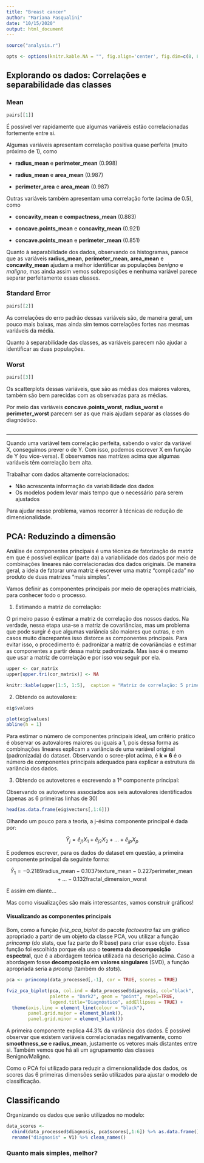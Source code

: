 ```yaml
---
title: "Breast cancer"
author: "Mariana Pasqualini"
date: "10/15/2020"
output: html_document
---
```


```r
source("analysis.r")

opts <- options(knitr.kable.NA = "", fig.align='center', fig.dim=c(8, 8))
```

## Explorando os dados: Correlações e separabilidade das classes {.tabset}

### Mean

```r
pairs[[1]]
```

É possível ver rapidamente que algumas variáveis estão correlacionadas fortemente entre si. 

Algumas variáveis apresentam correlação positiva quase perfeita (muito próximo de 1), como

- **radius_mean** e **perimeter_mean** (0.998)

- **radius_mean** e **area_mean** (0.987) 

- **perimeter_area** e **area_mean** (0.987)

Outras variáveis também apresentam uma correlação forte (acima de 0.5), como 

- **concavity_mean** e **compactness_mean** (0.883)

- **concave.points_mean** e **concavity_mean** (0.921)

- **concave.points_mean** e **perimeter_mean** (0.851)

Quanto à separabilidade dos dados, observando os histogramas, parece que as variáveis **radius_mean**, **perimeter_mean**, **area_mean** e **concavity_mean** ajudam a melhor identificar as populações _benigno_ e _maligno_, mas ainda assim vemos sobreposições e nenhuma variável parece separar perfeitamente essas classes.

### Standard Error

```r
pairs[[2]]
```

As correlações do erro padrão dessas variáveis são, de maneira geral, um pouco mais baixas, mas ainda sim temos correlações fortes nas mesmas variáveis da média. 

Quanto à separabilidade das classes, as variáveis parecem não ajudar a identificar as duas populações.

### Worst 

```r
pairs[[3]]
```

Os scatterplots dessas variáveis, que são as médias dos maiores valores, também são bem parecidas com as observadas para as médias.

Por meio das variáveis **concave.points_worst**, **radius_worst** e **perimeter_worst** parecem ser as que mais ajudam separar as classes do diagnóstico.

## {-}

***

Quando uma variável tem correlação perfeita, sabendo o valor da variável X, conseguimos prever o de Y. Com isso, podemos escrever X em função de Y (ou vice-versa). E observamos nas matrizes acima que algumas variáveis têm correlação bem alta.

Trabalhar com dados altamente correlacionados: 

 - Não acrescenta informação da variabilidade dos dados
 - Os modelos podem levar mais tempo que o necessário para serem ajustados
 
 Para ajudar nesse problema, vamos recorrer à técnicas de redução de dimensionalidade.
 
 
## PCA: Reduzindo a dimensão

Análise de componentes principais é uma técnica de fatorização de matriz em que é possível explicar (parte da) a variabilidade dos dados por meio de combinações lineares não correlacionadas dos dados originais. De maneira geral, a ideia de fatorar uma matriz é escrever uma matriz "complicada" no produto de duas matrizes "mais simples".

Vamos definir as componentes principais por meio de operações matriciais, para conhecer todo o processo. 

1. Estimando a matriz de correlação:

O primeiro passo é estimar a matriz de correlação dos nossos dados. Na verdade, nessa etapa usa-se a matriz de covariâncias, mas um problema que pode surgir é que algumas variância são maiores que outras, e em casos muito discrepantes isso distorce as componentes principais. Para evitar isso, o procedimento é: padronizar a matriz de covariâncias e estimar as componentes a partir dessa matriz padronizada. Mas isso é o mesmo que usar a matriz de correlação e por isso vou seguir por ela.

```r

upper <- cor_matrix
upper[upper.tri(cor_matrix)] <- NA 

knitr::kable(upper[1:5, 1:5],  caption = "Matriz de correlação: 5 primeiras linhas/colunas")
```

2. Obtendo os autovalores: 

```r
eig$values

plot(eig$values)
abline(h = 1)
```

Para estimar o número de componentes principais ideal, um critério prático é observar os autovalores maiores ou iguais a 1, pois dessa forma as combinações lineares explicam a variância de uma variável original (padronizada) do dataset. Observando o scree-plot acima, é **k = 6** é o número de componentes principais adequados para explicar a estrutura da variância dos dados.

3. Obtendo os autovetores e escrevendo a 1ª componente principal:


Observando os autovetores associados aos seis autovalores identificados (apenas as 6 primeiras linhas de 30)

```r

head(as.data.frame(eig$vectors[,1:6]))


```


Olhando um pouco para a teoria, a j-ésima componente principal é dada por:

$$
Ŷ_j = ê_{j1}X_{1} + ê_{j2}X_{2} + ... + ê_{jp}X_{p}
$$

E podemos escrever, para os dados do dataset em questão, a primeira componente principal da seguinte forma:

$$
Ŷ_1 = -0.2189\text{radius_mean} -0.1037\text{texture_mean} - 0.227\text{perimeter_mean} + ... - 0.132\text{fractal_dimension_worst}
$$

E assim em diante...

Mas como visualizações são mais interessantes, vamos construir gráficos!

#### Visualizando as componentes principais

Bom, como a função *fviz_pca_biplot* do pacote *factoextra* faz um gráfico apropriado a partir de um objeto da classe PCA, vou utilizar a função *princomp* (do stats, que faz parte do R base) para criar esse objeto. Essa função foi escolhida porque ela usa o **teorema da decomposição espectral**, que é a abordagem teórica utilizada na descrição acima. Caso a abordagem fosse **decomposição em valores singulares** (SVD), a função apropriada seria a *prcomp* (também do *stats*).

```r

pca <- princomp(data_processed[,-1], cor = TRUE, scores = TRUE)

fviz_pca_biplot(pca, col.ind = data_processed$diagnosis, col="black",
                palette = "Dark2", geom = "point", repel=TRUE,
                legend.title="Diagnóstico", addEllipses = TRUE) +
  theme(axis.line = element_line(colour = "black"),
        panel.grid.major = element_blank(),
        panel.grid.minor = element_blank()) 
```

A primeira componente explica 44.3% da variância dos dados. É possível observar que existem variáveis correlacionadas negativamente, como **smoothness_se** e **radius_mean**, justamente os vetores mais distantes entre si. Também vemos que há ali um agrupamento das classes Benigno/Maligno.

Como o PCA foi utilizado para reduzir a dimensionalidade dos dados, os scores das 6 primeiras dimensões serão utilizados para ajustar o modelo de classificação.

## Classificando

Organizando os dados que serão utilizados no modelo:

```r
data_scores <- 
  cbind(data_processed$diagnosis, pca$scores[,1:6]) %>% as.data.frame() %>% 
  rename("diagnosis" = V1) %>% clean_names()
```

### Quanto mais simples, melhor?


